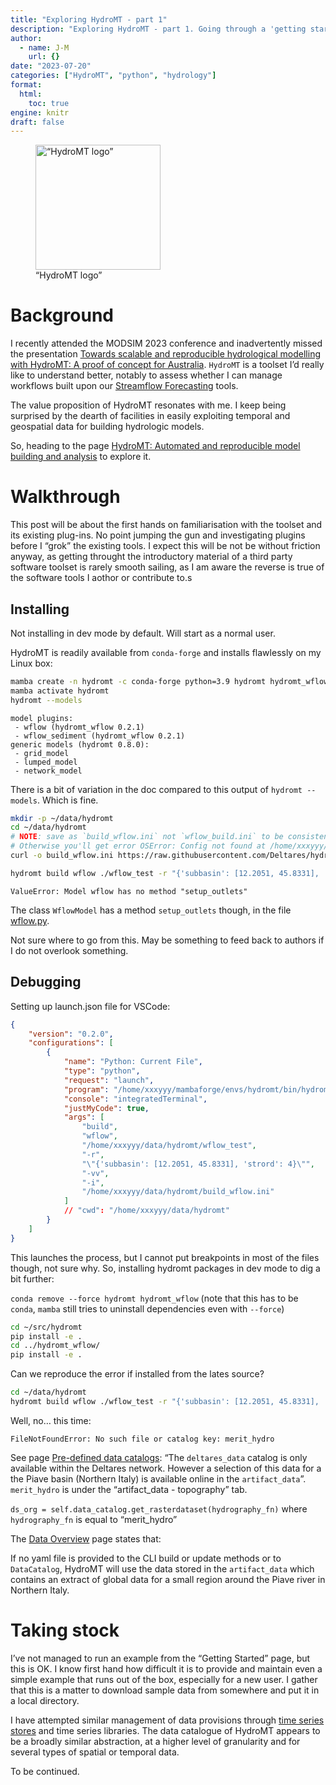 ```yaml
---
title: "Exploring HydroMT - part 1"
description: "Exploring HydroMT - part 1. Going through a 'getting started' example, and exploring from here on."
author:
  - name: J-M
    url: {}
date: "2023-07-20"
categories: ["HydroMT", "python", "hydrology"]
format: 
  html:
    toc: true
engine: knitr
draft: false
---
```


!["HydroMT logo"](https://deltares.github.io/hydromt/latest/_static/hydromt-icon.svg "HydroMT logo"){width=200px}

# Background

I recently attended the MODSIM 2023 conference and inadvertently missed the presentation [Towards scalable and reproducible hydrological modelling with HydroMT: A proof of concept for Australia](https://modsim2023.exordo.com/programme/presentation/323). `HydroMT` is a toolset I'd really like to understand better, notably to assess whether I can manage workflows built upon our [Streamflow Forecasting](https://csiro-hydroinformatics.github.io/streamflow-forecasting-tools-onboard/) tools. 

The value proposition of HydroMT resonates with me. I keep being surprised by the dearth of facilities in easily exploiting temporal and geospatial data for building hydrologic models. 

So, heading to the page [HydroMT: Automated and reproducible model building and analysis](https://deltares.github.io/hydromt/latest/index.html) to explore it.

# Walkthrough

This post will be about the first hands on familiarisation with the toolset and its existing plug-ins. No point jumping the gun and investigating plugins before I "grok" the existing tools. I expect this will be not be without friction anyway, as getting throught the introductory material of a third party software toolset is rarely smooth sailing, as I am aware the reverse is true of the software tools I aothor or contribute to.s 

## Installing

Not installing in dev mode by default. Will start as a normal user.

HydroMT is readily available from `conda-forge` and installs flawlessly on my Linux box:

```sh
mamba create -n hydromt -c conda-forge python=3.9 hydromt hydromt_wflow
mamba activate hydromt
hydromt --models
```

```text
model plugins:
 - wflow (hydromt_wflow 0.2.1)
 - wflow_sediment (hydromt_wflow 0.2.1)
generic models (hydromt 0.8.0):
 - grid_model
 - lumped_model
 - network_model
```

There is a bit of variation in the doc compared to this output of `hydromt --models`. Which is fine.

```sh
mkdir -p ~/data/hydromt
cd ~/data/hydromt
# NOTE: save as `build_wflow.ini` not `wflow_build.ini` to be consistent with the upcoming command invocation `hydromt build`.
# Otherwise you'll get error OSError: Config not found at /home/xxxyyy/data/hydromt/build_wflow.ini
curl -o build_wflow.ini https://raw.githubusercontent.com/Deltares/hydromt_wflow/main/examples/wflow_build.ini
```

```sh
hydromt build wflow ./wflow_test -r "{'subbasin': [12.2051, 45.8331], 'strord': 4}" -vv -i build_wflow.ini
```

```test
ValueError: Model wflow has no method "setup_outlets"
```

The class `WflowModel` has a method `setup_outlets` though, in the file [wflow.py](https://github.com/Deltares/hydromt_wflow/blob/main/hydromt_wflow/wflow.py#L933).

Not sure where to go from this. May be something to feed back to authors if I do not overlook something.

## Debugging

Setting up launch.json file for VSCode:

```json
{
    "version": "0.2.0",
    "configurations": [
        {
            "name": "Python: Current File",
            "type": "python",
            "request": "launch",
            "program": "/home/xxxyyy/mambaforge/envs/hydromt/bin/hydromt",
            "console": "integratedTerminal",
            "justMyCode": true,
            "args": [
                "build",
                "wflow",
                "/home/xxxyyy/data/hydromt/wflow_test",
                "-r",
                "\"{'subbasin': [12.2051, 45.8331], 'strord': 4}\"",
                "-vv",
                "-i",
                "/home/xxxyyy/data/hydromt/build_wflow.ini"
            ]
            // "cwd": "/home/xxxyyy/data/hydromt"
        }
    ]
}
```

This launches the process, but I cannot put breakpoints in most of the files though, not sure why. So, installing hydromt packages in dev mode to dig a bit further:

`conda remove --force hydromt hydromt_wflow` (note that this has to be `conda`, `mamba` still tries to uninstall dependencies even with `--force`)

```sh
cd ~/src/hydromt
pip install -e .
cd ../hydromt_wflow/
pip install -e .
```

Can we reproduce the error if installed from  the lates source?

```sh
cd ~/data/hydromt 
hydromt build wflow ./wflow_test -r "{'subbasin': [12.2051, 45.8331], 'strord': 4}" -vv -i build_wflow.ini
```

Well, no... this time:

```text
FileNotFoundError: No such file or catalog key: merit_hydro
```

See page [Pre-defined data catalogs](https://deltares.github.io/hydromt/latest/user_guide/data_existing_cat.html#existing-catalog): "The `deltares_data` catalog is only available within the Deltares network. However a selection of this data for a the Piave basin (Northern Italy) is available online in the `artifact_data`". `merit_hydro` is under the "artifact_data - topography" tab. 

`ds_org = self.data_catalog.get_rasterdataset(hydrography_fn)` where `hydrography_fn` is equal to "merit_hydro"

The [Data Overview](https://deltares.github.io/hydromt/latest/user_guide/data_overview.html  ) page states that:

::: {.callout-tip}

If no yaml file is provided to the CLI build or update methods or to `DataCatalog`, HydroMT will use the data stored in the `artifact_data` which contains an extract of global data for a small region around the Piave river in Northern Italy.

:::

# Taking stock

I've not managed to run an example from the "Getting Started" page, but this is OK. I know first hand how difficult it is to provide and maintain even a simple example that runs out of the box, especially for a new user. I gather that this is a matter to download sample data from somewhere and put it in a local directory.

I have attempted similar management of data provisions through [time series stores](https://github.com/csiro-hydroinformatics/uchronia-time-series/blob/main/datatypes/include/datatypes/time_series_store.hpp) and time series libraries. The data catalogue of HydroMT appears to be a broadly similar abstraction, at a higher level of granularity and for several types of spatial or temporal data.

To be continued.


